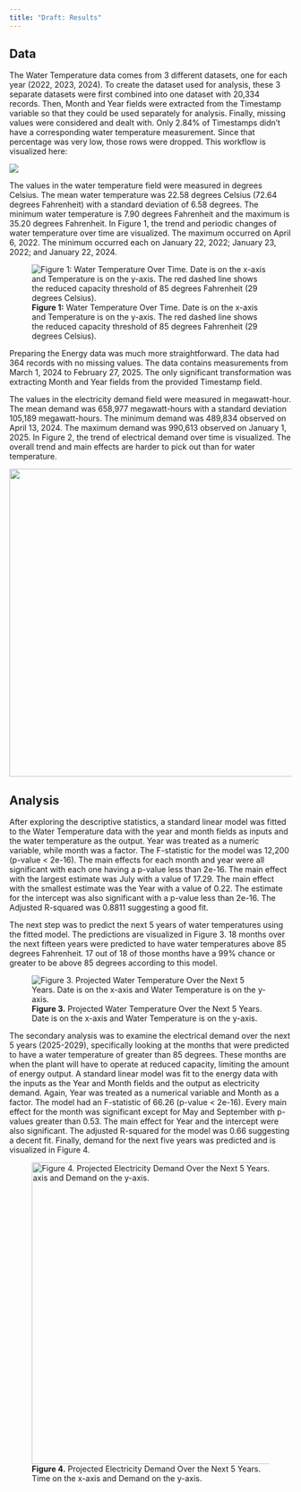 ```yaml
---
title: "Draft: Results"
---
```


## Data

The Water Temperature data comes from 3 different datasets, one for each year (2022, 2023, 2024). To create the dataset used for analysis, these 3 separate datasets were first combined into one dataset with 20,334 records. Then, Month and Year fields were extracted from the Timestamp variable so that they could be used separately for analysis. Finally, missing values were considered and dealt with. Only 2.84% of Timestamps didn't have a corresponding water temperature measurement. Since that percentage was very low, those rows were dropped. This workflow is visualized here:

![](Water-data-workflow.png){fig-align="center"}

The values in the water temperature field were measured in degrees Celsius. The mean water temperature was 22.58 degrees Celsius (72.64 degrees Fahrenheit) with a standard deviation of 6.58 degrees. The minimum water temperature is 7.90 degrees Fahrenheit and the maximum is 35.20 degrees Fahrenheit. In Figure 1, the trend and periodic changes of water temperature over time are visualized. The maximum occurred on April 6, 2022. The minimum occurred each on January 22, 2022; January 23, 2022; and January 22, 2024.

![**Figure 1:** Water Temperature Over Time. Date is on the x-axis and Temperature is on the y-axis. The red dashed line shows the reduced capacity threshold of 85 degrees Fahrenheit (29 degrees Celsius).](WaterTempOverTimeLineChart.png)

Preparing the Energy data was much more straightforward. The data had 364 records with no missing values. The data contains measurements from March 1, 2024 to February 27, 2025. The only significant transformation was extracting Month and Year fields from the provided Timestamp field.

The values in the electricity demand field were measured in megawatt-hour. The mean demand was 658,977 megawatt-hours with a standard deviation 105,189 megawatt-hours. The minimum demand was 489,834 observed on April 13, 2024. The maximum demand was 990,613 observed on January 1, 2025. In Figure 2, the trend of electrical demand over time is visualized. The overall trend and main effects are harder to pick out than for water temperature.

![](DemandOverTime.png){fig-alt="Figure 2: Electricity Demand Over Time. Timestamp is on the x-axis and Demand is on the y-axis." fig-align="center" width="550"}

## Analysis

After exploring the descriptive statistics, a standard linear model was fitted to the Water Temperature data with the year and month fields as inputs and the water temperature as the output. Year was treated as a numeric variable, while month was a factor. The F-statistic for the model was 12,200 (p-value \< 2e-16). The main effects for each month and year were all significant with each one having a p-value less than 2e-16. The main effect with the largest estimate was July with a value of 17.29. The main effect with the smallest estimate was the Year with a value of 0.22. The estimate for the intercept was also significant with a p-value less than 2e-16. The Adjusted R-squared was 0.8811 suggesting a good fit.

The next step was to predict the next 5 years of water temperatures using the fitted model. The predictions are visualized in Figure 3. 18 months over the next fifteen years were predicted to have water temperatures above 85 degrees Fahrenheit. 17 out of 18 of those months have a 99% chance or greater to be above 85 degrees according to this model.

![**Figure 3.** Projected Water Temperature Over the Next 5 Years. Date is on the x-axis and Water Temperature is on the y-axis.](WaterTempFuture.png){fig-align="center"}

The secondary analysis was to examine the electrical demand over the next 5 years (2025-2029), specifically looking at the months that were predicted to have a water temperature of greater than 85 degrees. These months are when the plant will have to operate at reduced capacity, limiting the amount of energy output. A standard linear model was fit to the energy data with the inputs as the Year and Month fields and the output as electricity demand. Again, Year was treated as a numerical variable and Month as a factor. The model had an F-statistic of 66.26 (p-value \< 2e-16). Every main effect for the month was significant except for May and September with p-values greater than 0.53. The main effect for Year and the intercept were also significant. The adjusted R-squared for the model was 0.66 suggesting a decent fit. Finally, demand for the next five years was predicted and is visualized in Figure 4.

![**Figure 4.** Projected Electricity Demand Over the Next 5 Years. Time on the x-axis and Demand on the y-axis.](DemandFuture.png){fig-align="center" width="539"}

